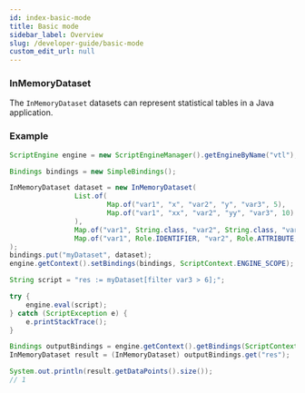 ```yaml
---
id: index-basic-mode
title: Basic mode
sidebar_label: Overview
slug: /developer-guide/basic-mode
custom_edit_url: null
---
```


### InMemoryDataset

The `InMemoryDataset` datasets can represent statistical tables in a Java application.

### Example

```java
ScriptEngine engine = new ScriptEngineManager().getEngineByName("vtl");

Bindings bindings = new SimpleBindings();

InMemoryDataset dataset = new InMemoryDataset(
                List.of(
                        Map.of("var1", "x", "var2", "y", "var3", 5),
                        Map.of("var1", "xx", "var2", "yy", "var3", 10)
                ),
                Map.of("var1", String.class, "var2", String.class, "var3", Long.class),
                Map.of("var1", Role.IDENTIFIER, "var2", Role.ATTRIBUTE, "var3", Role.MEASURE)
);
bindings.put("myDataset", dataset);
engine.getContext().setBindings(bindings, ScriptContext.ENGINE_SCOPE);

String script = "res := myDataset[filter var3 > 6];";

try {
    engine.eval(script);
} catch (ScriptException e) {
    e.printStackTrace();
}

Bindings outputBindings = engine.getContext().getBindings(ScriptContext.ENGINE_SCOPE);
InMemoryDataset result = (InMemoryDataset) outputBindings.get("res");

System.out.println(result.getDataPoints().size());
// 1
```
